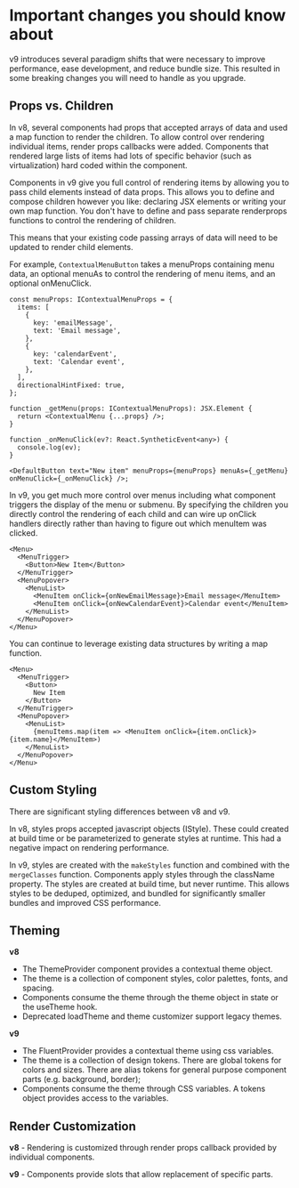 
<Meta title="Concepts/Upgrading/from v8/Important changes" />

# Important changes you should know about

v9 introduces several paradigm shifts that were necessary to improve performance, ease development, and reduce bundle size.
This resulted in some breaking changes you will need to handle as you upgrade.

## Props vs. Children

In v8, several components had props that accepted arrays of data and used a map function to render the children.
To allow control over rendering individual items, render props callbacks were added.
Components that rendered large lists of items had lots of specific behavior (such as virtualization) hard coded within the component.

Components in v9 give you full control of rendering items by allowing you to pass child elements instead of data props.
This allows you to define and compose children however you like: declaring JSX elements or writing your own map function.
You don't have to define and pass separate renderprops functions to control the rendering of children.

This means that your existing code passing arrays of data will need to be updated to render child elements.

For example, `ContextualMenuButton` takes a menuProps containing menu data,
an optional menuAs to control the rendering of menu items,
and an optional onMenuClick.

```tsx
const menuProps: IContextualMenuProps = {
  items: [
    {
      key: 'emailMessage',
      text: 'Email message',
    },
    {
      key: 'calendarEvent',
      text: 'Calendar event',
    },
  ],
  directionalHintFixed: true,
};

function _getMenu(props: IContextualMenuProps): JSX.Element {
  return <ContextualMenu {...props} />;
}

function _onMenuClick(ev?: React.SyntheticEvent<any>) {
  console.log(ev);
}

<DefaultButton text="New item" menuProps={menuProps} menuAs={_getMenu} onMenuClick={_onMenuClick} />;
```

In v9, you get much more control over menus including what component triggers the display of the menu or submenu.
By specifying the children you directly control the rendering of each child and can wire up onClick handlers directly
rather than having to figure out which menuItem was clicked.

```tsx
<Menu>
  <MenuTrigger>
    <Button>New Item</Button>
  </MenuTrigger>
  <MenuPopover>
    <MenuList>
      <MenuItem onClick={onNewEmailMessage}>Email message</MenuItem>
      <MenuItem onClick={onNewCalendarEvent}>Calendar event</MenuItem>
    </MenuList>
  </MenuPopover>
</Menu>
```

You can continue to leverage existing data structures by writing a map function.

```tsx
<Menu>
  <MenuTrigger>
    <Button>
      New Item
    </Button>
  </MenuTrigger>
  <MenuPopover>
    <MenuList>
      {menuItems.map(item => <MenuItem onClick={item.onClick}>{item.name}</MenuItem>)
    </MenuList>
  </MenuPopover>
</Menu>
```

## Custom Styling

There are significant styling differences between v8 and v9.

In v8, styles props accepted javascript objects (IStyle).
These could created at build time or be parameterized to generate styles at runtime.
This had a negative impact on rendering performance.

In v9, styles are created with the `makeStyles` function and combined with the `mergeClasses` function.
Components apply styles through the className property.
The styles are created at build time, but never runtime.
This allows styles to be deduped, optimized, and bundled for significantly smaller bundles and improved CSS performance.

## Theming

**v8**

- The ThemeProvider component provides a contextual theme object.
- The theme is a collection of component styles, color palettes, fonts, and spacing.
- Components consume the theme through the theme object in state or the useTheme hook.
- Deprecated loadTheme and theme customizer support legacy themes.

**v9**

- The FluentProvider provides a contextual theme using css variables.
- The theme is a collection of design tokens. There are global tokens for colors and sizes. There are alias tokens for general purpose component parts (e.g. background, border);
- Components consume the theme through CSS variables. A tokens object provides access to the variables.

## Render Customization

**v8** - Rendering is customized through render props callback provided by individual components.

**v9** - Components provide slots that allow replacement of specific parts.
